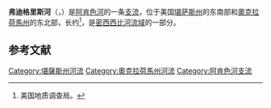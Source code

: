 {{Geobox|River
<!-- *** Heading *** -->
| name = 弗迪格里斯河<br>Verdigris River
| native_name = 
| other_name = Van Horner Creek
| other_name1 = Vermillion River
| other_name2 = Wasetihoge River<ref name=GNIS/>
| category = 
| category_hide = 1
<!-- *** Names **** --> 
| etymology = 
| nickname = 
<!-- *** Image *** -->
| image = Verdigris River.jpg
| image_caption = [[Lenapah,_Oklahoma|Lenapah, Oklahoma]]附近的弗迪格里斯河
| image_size =
<!-- *** Country *** -->
| country = {{flag|United States}}
| state = {{flag|Kansas}}{{flag|Oklahoma}}
| region = 
| district = 
| municipality = 
| prefecture = 
| province = 
<!-- *** Family *** -->
| parent =
| tributary_left = 
| tributary_right = [[Fall_River_(Kansas)|Fall River]]、[[Elk_River_(Kansas)|Elk River]]、[[Caney_River|Caney River]]
| city = 
| landmark = 
| river = 
<!-- *** River locations *** -->
| source = 
| source_location = 
| source_region = 
| source_country =
| source_elevation_imperial = 
| source_lat_d = 
| source_lat_m = 
| source_lat_s = 
| source_lat_NS = 
| source_long_d = 
| source_long_m = 
| source_long_s = 
| source_long_EW = 
| source_coordinates_note = 
| source1 = 
| source1_location = 
| source1_region = 
| source1_country =
| source1_elevation_imperial = 
| source1_lat_d = 
| source1_lat_m = 
| source1_lat_s = 
| source1_lat_NS =
| source1_long_d = 
| source1_long_m = 
| source1_long_s = 
| source1_long_EW =

| source_confluence = 
| source_confluence_location = [[Madison,_Kansas|Madison, Kansas]]
| source_confluence_region = 
| source_confluence_country =
| source_confluence_elevation_imperial = 1090
| source_confluence_lat_d = 38
| source_confluence_lat_m = 09
| source_confluence_lat_s = 08
| source_confluence_lat_NS = N
| source_confluence_long_d = 96
| source_confluence_long_m = 10
| source_confluence_long_s = 01
| source_confluence_long_EW = W

| mouth = [[阿肯色河|阿肯色河]]
| mouth_location = 奧克拉荷馬州[[馬斯科吉_(奧克拉荷馬州)|馬斯科吉]]
| mouth_region = 
| mouth_country =
| mouth_elevation_imperial = 489
| mouth_lat_d = 35
| mouth_lat_m = 48
| mouth_lat_s = 01
| mouth_lat_NS = N
| mouth_long_d = 95
| mouth_long_m = 18
| mouth_long_s = 28
| mouth_long_EW = W
| mouth_coordinates_note = <ref name=GNIS>{{cite gnis | 1099243 | Verdigris River | 2015-11-03}}</ref>
<!-- *** Dimensions *** -->
| length_imperial = 310 | length_orientation = 
| width_imperial = | width_orientation = 
| depth_imperial = 
| volume_imperial =
| watershed_imperial = 
| discharge_imperial =  4644
| discharge_location =  [[Claremore,_OK|Claremore, OK]]附近的[[USGS|USGS]]测量点07176000<ref>{{cite web | title = Water-Data Report 2013 - 07176000 Verdigris River near Claremore, OK | publisher = U.S. Geological Survey | url = http://wdr.water.usgs.gov/wy2013/pdfs/07176000.2013.pdf | accessdate = 2015-11-03 | archive-date = 2016-03-05 | archive-url = https://web.archive.org/web/20160305012004/http://wdr.water.usgs.gov/wy2013/pdfs/07176000.2013.pdf | dead-url = no }}</ref>
| discharge_max_imperial = 77700
| discharge_min_imperial = 3.4
<!-- *** Free fields *** -->
| free = 弗迪格里斯河-[[阿肯色河|阿肯色河]]-[[密西西比河|密西西比河]]
| free_type = 水系
| free1 = [[Toronto_Lake_(Kansas)|Toronto Lake]], [[Oologah_Lake|Oologah Lake]]
| free1_type = 水库
<!-- *** Maps *** -->
| map = Verdigrisrivermap.png
| map_caption =弗迪格里斯河流域范围，东侧是[[尼欧肖河|尼欧肖河]]
| map_background = 
| map_locator =
| map_locator_x =
| map_locator_y = 
<!-- *** Website *** --> 
| website =
| commons =
<!-- *** Footnotes *** -->
| footnotes = 
}}
'''弗迪格里斯河'''（{{lang-en|Verdigris River}}，{{IPAc-en|ˈ|v|ɜr|d|ɨ|ɡ|r|ɪ|s}}）是[[阿肯色河|阿肯色河]]的一条[[支流|支流]]，位于美国[[堪薩斯州|堪萨斯州]]的东南部和[[奧克拉荷馬州|奧克拉荷馬州]]的东北部，长约{{Convert|310|mi}}<ref name="NHD">美国地质调查局。 </ref>，是[[密西西比河|密西西比河]][[流域|流域]]的一部分。

== 参考文献 ==
{{Reflist}}
[[Category:堪薩斯州河流|Category:堪薩斯州河流]]
[[Category:奧克拉荷馬州河流|Category:奧克拉荷馬州河流]]
[[Category:阿肯色河支流|Category:阿肯色河支流]]